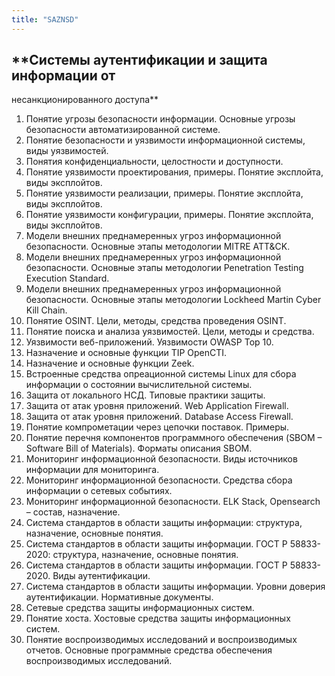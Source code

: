 ```yaml
---
title: "SAZNSD"
---
```


## **Системы аутентификации и защита информации от
несанкционированного доступа**

1. Понятие угрозы безопасности информации. Основные угрозы безопасности автоматизированной системе.
2. Понятие безопасности и уязвимости информационной системы, виды уязвимостей.
3. Понятия конфиденциальности, целостности и доступности.
4. Понятие уязвимости проектирования, примеры. Понятие эксплойта, виды эксплойтов.
5. Понятие уязвимости реализации, примеры. Понятие эксплойта, виды эксплойтов.
6. Понятие уязвимости конфигурации, примеры. Понятие эксплойта, виды эксплойтов.
7. Модели внешних преднамеренных угроз информационной безопасности. Основные этапы методологии
MITRE ATT&CK.
8. Модели внешних преднамеренных угроз информационной безопасности. Основные этапы методологии
Penetration Testing Execution Standard.
9. Модели внешних преднамеренных угроз информационной безопасности. Основные этапы методологии
Lockheed Martin Cyber Kill Chain.
10. Понятие OSINT. Цели, методы, средства проведения OSINT.
11. Понятие поиска и анализа уязвимостей. Цели, методы и средства.
12. Уязвимости веб-приложений. Уязвимости OWASP Top 10.
13. Назначение и основные функции TIP OpenCTI.
14. Назначение и основные функции Zeek.
15. Встроенные средства опреационной системы Linux для сбора информации о состоянии вычислительной
системы.
16. Защита от локального НСД. Типовые практики защиты.
17. Защита от атак уровня приложений. Web Application Firewall.
18. Защита от атак уровня приложений. Database Access Firewall.
19. Понятие компрометации через цепочки поставок. Примеры.
20. Понятие перечня компонентов программного обеспечения (SBOM -- Software Bill of Materials). Форматы
описания SBOM.
21. Мониторинг информационной безопасности. Виды источников информации для мониторинга.
22. Мониторинг информационной безопасности. Средства сбора информации о сетевых событиях.
23. Мониторинг информационной безопасности. ELK Stack, Opensearch -- состав, назначение.
24. Система стандартов в области защиты информации: структура, назначение, основные понятия.
25. Система стандартов в области защиты информации. ГОСТ Р 58833-2020: структура, назначение, основные понятия.
26. Система стандартов в области защиты информации. ГОСТ Р 58833-2020. Виды аутентификации.
27. Система стандартов в области защиты информации. Уровни доверия аутентификации. Нормативные документы.
28. Сетевые средства защиты информационных систем.
29. Понятие хоста. Хостовые средства защиты информационных систем.
30. Понятие воспроизводимых исследований и воспроизводимых отчетов. Основные программные средства
обеспечения воспроизводимых исследований.

## 
